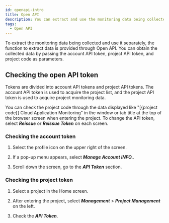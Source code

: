 ```yaml
---
id: openapi-intro
title: Open API
description: You can extract and use the monitoring data being collected through the Open API.
tags:
  - Open API
---
```


To extract the monitoring data being collected and use it separately, the function to extract data is provided through Open API. You can obtain the collected data by passing the account API token, project API token, and project code as parameters.

## Checking the open API token

Tokens are divided into account API tokens and project API tokens. The account API token is used to acquire the project list, and the project API token is used to acquire project monitoring data.

You can check the project code through the data displayed like "[{project code}] Cloud Application Monitoring" in the window or tab title at the top of the browser screen when entering the project. To change the API token, select **_Reissue_** or **_Reissue Token_** on each screen.

### Checking the account token

1.  Select the profile icon on the upper right of the screen.

2.  If a pop-up menu appears, select **_Manage Account INFO._**.

3.  Scroll down the screen, go to the **_API Token_** section.

### Checking the project token

1.  Select a project in the Home screen. 

2.  After entering the project, select **_Management_** > **_Project Management_** on the left.

3.  Check the **_API Token_**.
